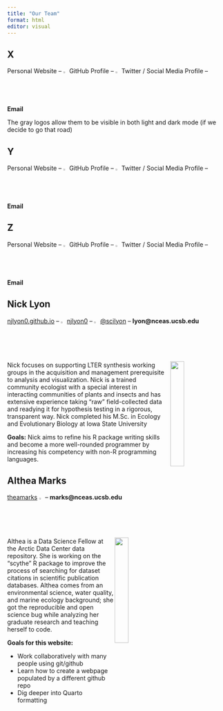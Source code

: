 ```yaml
---
title: "Our Team"
format: html
editor: visual
---
```


## X

Personal Website -- <img src="images/github_logo.png" width="2%"/> GitHub Profile -- <img src="images/twitter_logo.png" width="2%"/> Twitter / Social Media Profile -- **Email**

The gray logos allow them to be visible in both light and dark mode (if we decide to go that road)

## Y

Personal Website -- <img src="images/github_logo.png" width="2%"/> GitHub Profile -- <img src="images/twitter_logo.png" width="2%"/> Twitter / Social Media Profile -- **Email**

## Z

Personal Website -- <img src="images/github_logo.png" width="2%"/> GitHub Profile -- <img src="images/twitter_logo.png" width="2%"/> Twitter / Social Media Profile -- **Email**

## Nick Lyon

[njlyon0.github.io](https://njlyon0.github.io/) -- <img src="images/github_logo.png" width="2%"/> [njlyon0](https://github.com/njlyon0) -- <img src="images/twitter_logo.png" width="2%"/> [\@scilyon](https://twitter.com/scilyon) -- **lyon\@nceas.ucsb.edu**

<img src="images/nlyon.png" width="25%" align="right"/>

Nick focuses on supporting LTER synthesis working groups in the acquisition and management prerequisite to analysis and visualization. Nick is a trained community ecologist with a special interest in interacting communities of plants and insects and has extensive experience taking "raw" field-collected data and readying it for hypothesis testing in a rigorous, transparent way. Nick completed his M.Sc. in Ecology and Evolutionary Biology at Iowa State University

**Goals:** Nick aims to refine his R package writing skills and become a more well-rounded programmer by increasing his competency with non-R programming languages.

## Althea Marks

[theamarks](https://github.com/theamarks) <img src="images/github_logo.png" width="2%"/> -- **marks\@nceas.ucsb.edu**

<img src="images/amarks.jpeg" width="25%" align="right"/>

Althea is a Data Science Fellow at the Arctic Data Center data repository. She is working on the "scythe" R package to improve the process of searching for dataset citations in scientific publication databases. Althea comes from an environmental science, water quality, and marine ecology background; she got the reproducible and open science bug while analyzing her graduate research and teaching herself to code.

**Goals for this website:**

-   Work collaboratively with many people using git/github
-   Learn how to create a webpage populated by a different github repo
-   Dig deeper into Quarto formatting
